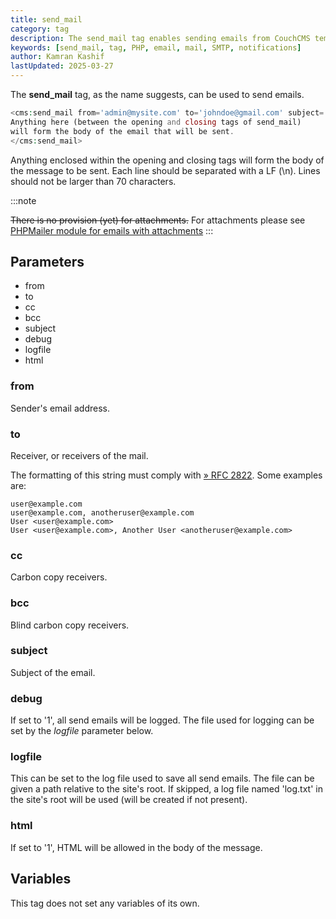 ```yaml
---
title: send_mail
category: tag
description: The send_mail tag enables sending emails from CouchCMS templates with support for HTML content, CC/BCC recipients, and debugging options.
keywords: [send_mail, tag, PHP, email, mail, SMTP, notifications]
author: Kamran Kashif
lastUpdated: 2025-03-27
---
```


The **send_mail** tag, as the name suggests, can be used to send emails.

```php
<cms:send_mail from='admin@mysite.com' to='johndoe@gmail.com' subject='Feedback from your site'>
Anything here (between the opening and closing tags of send_mail)
will form the body of the email that will be sent.
</cms:send_mail>
```

Anything enclosed within the opening and closing tags will form the body of the message to be sent.
Each line should be separated with a LF (\n). Lines should not be larger than 70 characters.

:::note

<s>There is no provision (yet) for attachments.</s> For attachments please see [PHPMailer module for emails with
attachments](https://www.couchcms.com/forum/viewtopic.php?f=5&t=10750) :::

## Parameters

- from
- to
- cc
- bcc
- subject
- debug
- logfile
- html

### from

Sender's email address.

### to

Receiver, or receivers of the mail.

The formatting of this string must comply with [» RFC 2822](http://www.faqs.org/rfcs/rfc2822). Some examples are:

```
user@example.com
user@example.com, anotheruser@example.com
User <user@example.com>
User <user@example.com>, Another User <anotheruser@example.com>
```

### cc

Carbon copy receivers.

### bcc

Blind carbon copy receivers.

### subject

Subject of the email.

### debug

If set to '1', all send emails will be logged. The file used for logging can be set by the _logfile_ parameter below.

### logfile

This can be set to the log file used to save all send emails. The file can be given a path relative to the site's root. If skipped, a log file named 'log.txt' in the site's root will be used (will be created if not present).

### html

If set to '1', HTML will be allowed in the body of the message.

## Variables

This tag does not set any variables of its own.
